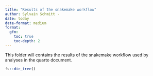 ```yaml
---
title: "Results of the snakemake workflow"
author: Sylvain Schmitt -
date: today
date-format: medium
format: 
  gfm:
    toc: true
    toc-depth: 2
---
```


This folder will contains the results of the snakemake workflow used by analyses in the quarto document.

```r
fs::dir_tree()
```
